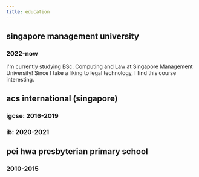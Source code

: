 ```yaml
---
title: education
---
```


## singapore management university

### 2022-now

I'm currently studying BSc. Computing and Law at Singapore Management University! Since I take a liking to legal technology, I find this course interesting. 

## acs international (singapore)

### igcse: 2016-2019

### ib: 2020-2021

## pei hwa presbyterian primary school

### 2010-2015